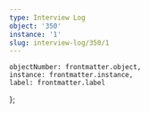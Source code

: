 ```yaml
---
type: Interview Log
object: '350'
instance: '1'
slug: interview-log/350/1
---
```


    objectNumber: frontmatter.object,
    instance: frontmatter.instance,
    label: frontmatter.label
};